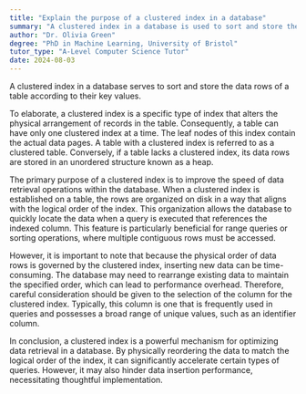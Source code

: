 ```yaml
---
title: "Explain the purpose of a clustered index in a database"
summary: "A clustered index in a database is used to sort and store the data rows in the table based on their key values."
author: "Dr. Olivia Green"
degree: "PhD in Machine Learning, University of Bristol"
tutor_type: "A-Level Computer Science Tutor"
date: 2024-08-03
---
```


A clustered index in a database serves to sort and store the data rows of a table according to their key values.

To elaborate, a clustered index is a specific type of index that alters the physical arrangement of records in the table. Consequently, a table can have only one clustered index at a time. The leaf nodes of this index contain the actual data pages. A table with a clustered index is referred to as a clustered table. Conversely, if a table lacks a clustered index, its data rows are stored in an unordered structure known as a heap.

The primary purpose of a clustered index is to improve the speed of data retrieval operations within the database. When a clustered index is established on a table, the rows are organized on disk in a way that aligns with the logical order of the index. This organization allows the database to quickly locate the data when a query is executed that references the indexed column. This feature is particularly beneficial for range queries or sorting operations, where multiple contiguous rows must be accessed.

However, it is important to note that because the physical order of data rows is governed by the clustered index, inserting new data can be time-consuming. The database may need to rearrange existing data to maintain the specified order, which can lead to performance overhead. Therefore, careful consideration should be given to the selection of the column for the clustered index. Typically, this column is one that is frequently used in queries and possesses a broad range of unique values, such as an identifier column.

In conclusion, a clustered index is a powerful mechanism for optimizing data retrieval in a database. By physically reordering the data to match the logical order of the index, it can significantly accelerate certain types of queries. However, it may also hinder data insertion performance, necessitating thoughtful implementation.
    